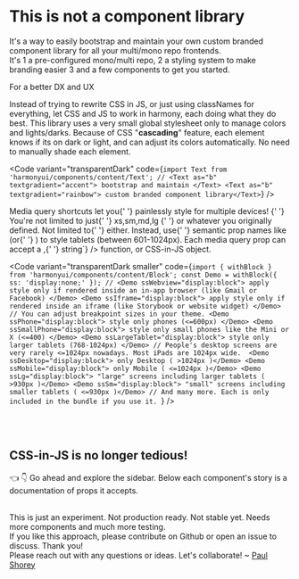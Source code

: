 
<Meta title="Why another UI library ?" id="about-1" />

<AppProvider>

<Wrapper ssAll="a { color: white; }">

<h1>
  <Block as="span" textgradient="rainbow">
    This is not a component library
  </Block>
</h1>

It's a way to easily <Text as="b" textgradient="accent">bootstrap and maintain</Text> your own <Text as="b" textgradient="rainbow"> custom branded component library</Text> for all your <Text as="b" textgradient="accent"><SvgSparkle ss="" />multi/mono repo frontends<SvgSparkle ss="" /><SvgSparkle ss="" /></Text>. <br />
It's <BulletNumber>1</BulletNumber> a pre-configured mono/multi repo, <BulletNumber>2</BulletNumber> a styling system to make branding easier <BulletNumber>3</BulletNumber> and a few components to get you started.

<Block as="h2" ss="margin-top:2rem;">
  <Block as="span" textgradient="rainbow">
    For a better DX and UX
  </Block>
</Block>

Instead of trying to rewrite CSS in JS, or just using classNames for everything, let <a>CSS and JS</a> to work in harmony, each doing what they do best. This library uses a very small global stylesheet only to manage colors and lights/darks. Because of CSS "**cascading**" feature, each element knows if its on dark or light, and can adjust its colors automatically. No need to manually shade each element.

<Code
  variant="transparentDark"
  code={`import Text from 'harmonyui/components/content/Text';
//
<Text as="b" textgradient="accent"> bootstrap and maintain </Text>
<Text as="b" textgradient="rainbow"> custom branded component library</Text>`}
/>

<p>
  <a>Media query shortcuts</a> let you{' '}
  <Text as="b" textgradient="rainbow">
    painlessly style for multiple devices!
  </Text>{' '}
  You're not limited to just{' '}
  <CodeInline variant="text" color="purple">
    xs,sm,md,lg
  </CodeInline>{' '}
  or whatever you originally defined. Not limited to{' '}
  <CodeInline variant="text" code={`min-width`} /> either. Instead, use{' '}
  semantic prop names like <CodeInline variant="text" code={`ssTablet`} /> (or{' '}
  <CodeInline variant="text" code={`theme.mq.tablet`} />) to style tablets (between 601-1024px). Each media query prop can accept
  a <CodeInline variant="text" code={`string`} />,{' '}
  <CodeInline variant="text" code={`(props)=>string`} /> function, or CSS-in-JS
  object.
</p>

<Code
  variant="transparentDark smaller"
  code={`import { withBlock } from 'harmonyui/components/content/Block';
const Demo = withBlock({ ss: 'display:none;' });
//
<Demo ssWebview="display:block"> apply style only if rendered inside an in-app browser (like Gmail or Facebook) </Demo>
<Demo ssIframe="display:block"> apply style only if rendered inside an iframe (like Storybook or website widget) </Demo>
// You can adjust breakpoint sizes in your theme.
<Demo ssPhone="display:block"> style only phones (<=600px) </Demo>
<Demo ssSmallPhone="display:block"> style only small phones like the Mini or X (<=400) </Demo>
<Demo ssLargeTablet="display:block"> style only larger tablets (768-1024px) </Demo>
// People's desktop screens are very rarely <=1024px nowadays. Most iPads are 1024px wide. 
<Demo ssDesktop="display:block"> only Desktop ( >1024px )</Demo>
<Demo ssMobile="display:block"> only Mobile ( <=1024px )</Demo>
<Demo ssLg="display:block"> "large" screens including larger tablets ( >930px )</Demo>
<Demo ssSm="display:block"> "small" screens including smaller tablets ( <=930px )</Demo>
// And many more. Each is only included in the bundle if you use it. `}
/>

<br />
<br />

## CSS-in-JS is no longer tedious!

<p>
  <Text ssPhone="display:none;">👈 </Text>
  <Text ssNotPhone="display:none;">👇 </Text>
  Go ahead and explore the sidebar. Below each component's story is a documentation of props it accepts.
</p>

<p>
  <br />
  This is just an experiment. Not production ready. Not stable yet. Needs
  more components and much more testing.
  <br />
  If you like this approach, please contribute <a>on Github</a> or open an issue
  to discuss. Thank you! 
  <br />
  Please reach out with any questions or ideas. Let's collaborate! ~ <a href="https://paulshorey.com" target="_blank">Paul Shorey</a>
</p>

</Wrapper>

</AppProvider>
